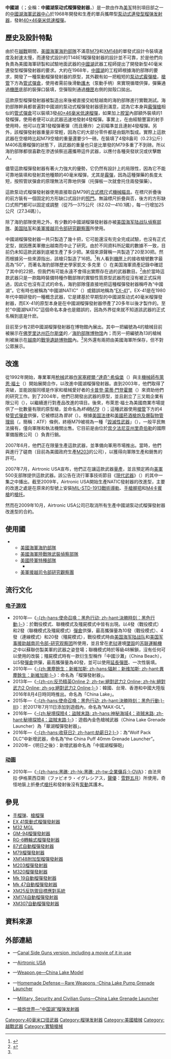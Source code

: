 {{noteTA
|G1=軍事
|G2=長度單位
|G3=Firearms
}}
{{Infobox Weapon
|name= 中國湖泵动式榴彈發射器<br />{{Lang|en|China Lake Pump-Action Grenade Launcher}}
|image= File:China Lake 4x40 REMOV.jpg
|image_size= 300px
|caption= Airtronic中國湖4發式40毫米榴彈發射器
|origin= {{flagcountry|United States}}
|type= [[泵动式|泵动式]][[榴彈發射器#連發型榴弹发射器|連發型榴弹发射器]]
<!-- Type selection -->
|is_ranged= yes
|is_bladed= 
|is_explosive= 
|is_artillery= 
|is_vehicle= 
|is_missile= 
|is_UK= 
<!-- Service history -->
|service= 1968年—？
|used_by= 參見[[#使用國|使用國]]
|wars= [[越南战争|越南战争]]
<!-- Production history -->
|designer= [[阿爾弗·F·德流克莫德|阿爾弗·F·德流克莫德]]
|design_date= 1967年
|manufacturer= <div class="NavFrame collapsed" style="color: black; background-color: #FFFFFF; margin: 0 auto; padding: 0 10px; text-align: left;"><div class="NavHead" style="background-color: #FFFFFF; margin: 0 auto; padding: 0 10px; font-weight:normal;"></div><div class="NavContent" style="background-color: #FFFFFF; margin: 0 auto; padding: 0 10px;">
* {{Link-en|中國湖海軍武器中心|Naval Air Weapons Station China Lake}}
* [[Airtronic_USA|Airtronic USA]]
</div>
</div>
|unit_cost= 
|production_date= 1968年，2009年—？
|number= 少於50把<br/>在2009年曾短暫再度生產，但數量不詳
|variants= 
<!-- General specifications -->
|spec_label= 
|weight= <div class="NavFrame collapsed" style="color: black; background-color: #FFFFFF; margin: 0 auto; padding: 0 10px; text-align: left;"><div class="NavHead" style="background-color: #FFFFFF; margin: 0 auto; padding: 0 10px; font-weight:normal;"></div><div class="NavContent" style="background-color: #FFFFFF; margin: 0 auto; padding: 0 10px;">
* 空槍：3.72[[千克|千克]]（8.2[[磅|磅]]）
* 上彈：4.63公斤（10.21磅）
</div>
</div>
|length= 875[[毫米|毫米]]（34.45[[英寸|英寸]]）
|part_length= 356 毫米（14.02 英吋）
|width= 
|height= 
|diameter= 
|crew= 
<!-- Ranged weapon specifications --> 
|cartridge= [[40毫米榴彈|40×46毫米低速榴彈]]
|caliber= 40毫米（1.57英吋）
|barrels= 1根，[[铝合金|铝合金]]製，[[膛線|膛線]]由模頭擠壓法製成，無[[槍口|槍口]]裝置
|action= [[泵动式|泵动式]]
|mode= {{Link-en|連發步槍|repeating rifle|連發}}
|rate= 15發／分鐘
|velocity= 76[[米每秒|米／秒]]（249.35[[英尺每秒|英尺／秒]]）
|range= 350[[米_(单位)|公尺]]（382.76[[码|码]]，1,148.293[[英尺|英尺]]）
|max_range= 400公尺（437.45碼，1,312.34英尺）
|feed= 3發[[彈匣#管式彈倉|管式彈倉]]
|sights= [[機械瞄具|機械瞄具]]：[[立式標尺|立式標尺]]（缺口式[[照門|照門]]、可折疊或調整）及片狀[[照準器|準星]]
<!-- 火炮規格 -->
|breech= 
|recoil= 
|carriage= 
|elevation= 
|traverse= 
<!-- 刃器規格 --> 
|blade_type= 
|hilt_type= 
|sheath_type= 
|head_type= 
|haft_type= 
<!-- 爆炸物內填炸藥規格 --> 
|filling= 
|filling_weight= 
|detonation= 
|yield= 
<!-- 車輛/飛彈 規格 -->
|armour= 
|primary_armament= 
|secondary_arament= 
|engine= 
|engine_power= 
|transmission= 
|payload_capacity= 
|fuel_capacity= 
|pw_ratio= 
|suspension= 
|clearance= 
|vehicle_range= 
|speed= 
|guidance= 
|steering= 
<!-- missiles only -->
|wingspan= 
|propellant= 
|ceiling= 
|altitude= 
|depth= 
|boost= 
|accuracy= 
|launch_platform= 
|transport= 
}}

'''中國湖'''（{{Lang-en|'''China Lake Model'''}}；全稱：'''中國湖泵动式榴彈發射器'''，{{Lang-en|'''China Lake Pump-Action Grenade Launcher'''}}）是一款由作為[[美军|美军]]特別項目部之一的[[中国湖海军航空武器站|中國湖海軍武器中心]]於1968年開發和生產的單兵攜帶型[[泵动式|泵动式]][[榴彈發射器#連發型榴弹发射器|連發型榴弹发射器]]，發射[[40毫米榴彈|40×46毫米低速榴彈]]。

== 歷史及設計特點 ==
由於在[[越南战争|越戰]]期間，[[美國海軍|美國海軍]][[海豹部隊|海豹部隊]]不滿意[[M79榴彈發射器|M79]]和[[XM148附加型榴彈發射器|XM148]]的單發式設計令裝填速度及射速太慢，而連發式設計的T148E1榴彈發射器的設計並不可靠，於是他們向負責為美國海軍研製和試驗地面武器的[[中国湖海军航空武器站|中國湖]]武器工程師提出了開發新型40毫米連發型榴彈發射器的要求。大約在1968年，[[中國湖|中國湖]]的工程師根據海豹部隊的要求，開發了一種泵動榴彈發射器的原型，其外觀有如一把粗短的[[泵动式|泵动式]][[霰彈槍|霰彈槍]]，[[槍管|槍管]]下方為[[彈匣#管式彈倉|管式彈倉]]，使用者需前後滑動[[護木|護木]]（泵動手柄）來實現循環供彈，彈藥通過[[機匣|機匣]]底部的裝彈口裝填，空彈殼則通過[[機匣|機匣]]右側的拋殼口拋出。

這款原型榴彈發射器被製造出來後被直接交給駐越南的海豹部隊進行實戰測試。海豹部隊幹員都普遍對中國湖的泵动式榴彈發射器感到滿意，認為它本身與[[霰彈槍|霰彈槍]]相似的[[彈匣#管式彈倉|管式彈倉]]可以裝填3發[[40毫米榴彈|40×46毫米低速榴彈]]，如果加上[[膛室|膛室]]內部額外裝填的1發榴彈，使用者便可以此武器迅速地發射4發榴彈。事實上，在由經驗豐富的射手使用時，他可以在第1發榴彈著彈（而且爆炸）之前瞄準並且連射4發榴彈。另外，該榴彈發射器重量非常輕，因為它的大部分零件都是由鋁所製成。實際上這款武器在空槍時比起M79空槍的重量還要少1—{{frac|1|2}}磅。在裝填了4發8盎司（0.23公斤）M406高爆榴彈的狀態下，該武器的重量也只是比單發的M79多重了不到{{frac|1|2}}磅。所以海豹部隊都很喜歡在滲透偵察巡邏攜帶這件武器，以應付各種突發狀況或伏擊敵人。

儘管這款榴彈發射器有著火力強大的優勢，它仍然有設計上的局限性，因為它不能可靠地裝填和發射其他種類的40毫米榴彈，尤其是[[霰彈|霰彈]]，因為這種彈藥的長度太短，按照管狀彈倉的原理無法可靠地供彈（托彈板一次就會托住兩發彈藥）。

這款泵动式榴彈發射器使用直接取自M79的[[立式標尺|立式標尺]]式[[機械瞄具|機械瞄具]]。在標尺折疊後的前方裝有一個固定的方形缺口式設計的[[照門|照門]]。無論標尺折疊與否，後方的方形缺口式照門都可以固定或調整（從75—375公尺（82.02—410.1碼），每一行增加25公尺（27.34碼））。

除了海豹部隊使用之外，有少數的中國湖榴彈發射器亦被[[美国海军陆战队|美国海军陆战队]][[美國海軍陸戰隊武裝偵察部隊|偵察部隊]]、[[美国陆军|美国陆军]]{{Link-en|第5特種部隊群|5th Special Forces Group (United States)}}和[[美国军事援助越南司令部-研究观察团|美軍援越司令部研究觀察團]]所使用。

中國湖榴彈發射器一共只製造了幾十把，它可能還沒有完全完成試驗，也沒有正式定型，就因應美軍撤出越南而中止了研究。由於不同資料所記載的數據不一致，目前仍未知這款武器到底被生產了多少把。某個來源聲稱一共製造了20至30把。然而根據另一些來源指出，該槍只製造了16把。<ref name="Bruce">{{cite journal | last =Bruce | first =Robert | title =Treasures of the UDT-SEAL Museum | journal =Small Arms Review | volume =10 | issue =3 | pages =46  | issn =1094-995x|date=December 2006}}</ref>有人看到[[機匣|機匣]]上的接收槍號數字最高為“50”，而著名海豹部隊歷史學家凱文·多克里（{{Lang-en|Kevin Dockery}}）在美国海軍資產記錄中確認了其中的22把，但我們有可能永遠不會得出實際存在過的武器數目。<ref name="Dockery">{{cite book |last=Dockery|first=Kevin|title=Weapons of the Navy SEALs|year=2004|date=December|publisher=Berkley Publishing Group|location=[[New_York_City|New York City]]|isbn=0-425-19834-0|page=382}}</ref>由於當時這款武器只是一款臨時裝備特種作戰部隊的實驗性質原型武器而從沒有被正式採用過，因此它也沒有正式的命名，海豹部隊僅直接地把這種榴彈發射器稱呼為“中國湖”。它有時也被稱為“中國湖NATIC”（{{Lang-en|The China Lake NATIC}}）或錯誤地稱為“[[EX_41榴彈發射器|EX-41]]”。EX-41是在1980年代中期研發的一種概念武器，它是建基於早期型的中國湖泵动式40毫米榴彈發射器，而EX-41的原型本身是在中國湖榴彈發射器停產了20多年以後才製作的。至於“中國湖NATIC”這個命名本身也是錯誤的，因為外界從來就不知道該武器的正式名稱到底是什麽。

目前至少有2把中國湖榴彈發射器在博物館內展出。其中一把編號為4的槍械目前被展示在[[佛罗里达州|佛罗里达州]][[匹尔斯堡_(佛罗里达州)|匹尔斯堡]]的{{Link-en|水下爆破隊|Underwater Demolition Team}}／[[海豹部隊|海豹部隊]][[博物馆|博物馆]]內；而另一把編號為13的槍械則被展示在[[越南|越南]]的[[戰爭遺跡博物館|戰爭遺跡博物館]]內。<ref name="Bruce"/>另外還有兩把由美國海軍所保存，但不對公眾展示。

== 改進 ==
從1992年開始，專業軍用[[枪械|枪械]]武器[[作家|作家]][[塞繆爾·“達奇”·希倫堡|塞繆爾·“達奇”·希倫堡]]（{{Lang-en|Samuel "Dutch" Hillenburg}}）與主[[机械加工|機械師]][[布萊恩·福士|布萊恩·福士]]（{{Lang-en|Brian Fauci}}）開始展開合作，以改進中國湖榴彈發射器。直到2003年，他們取得了突破，並能說服同樣是作家和槍械愛好者的[[卡普登·蒙蒂·門登霍爾|卡普登·蒙蒂·門登霍爾]]（{{Lang-en|Captain Monty Mendenhall}}）來資助他們的研究工作。到了2004年，他們已開發出武器的原型，並且創立了三叉戟企業有限公司（{{Lang-en|Trident Enterprises Ltd.}}），以繼續進行對產品改進的項目。後來，布萊恩·福士為美國商業市場提供了一批數量有限的原型槍，並命名為''終極[[M79榴彈發射器|M79]]''（{{Lang-en|Ultimate M79}}）；這種武器使用[[槍管|槍管]]下方的4發[[彈匣#管式彈倉|管式彈倉]]供彈，它被標誌為''管狀{{Link-en|配槍|Side arm}}''（{{Lang-en|Canal Side Guns}}）。根據[[美国法律|美国法律]]和[[美國菸酒槍炮及爆裂物管理局|美國菸酒槍炮及爆裂物管理局]]（{{Lang-en|Bureau of Alcohol, Tobacco, Firearms and Explosives}}，簡稱：ATF）條例，終極M79被視為一種「[[毀滅性武器|毀滅性武器]]」（{{Lang-en|Destructive device}}），一般平民無法擁有，僅向軍隊和執法機關出售。它目前是由位於[[宾夕法尼亚州|宾夕法尼亚州]][[里奇伯勒_(賓夕法尼亞州)|里奇伯勒]]的國際軍備服務公司（{{Lang-en|Armament Services International Inc.}}）負責行銷。

2007年6月，他們正在限量生產這款武器，並準備向軍用市場推出。當時，他們與{{tsl|en|Airtronic USA}}進行了磋商（目前為美國政府生產[[M203榴彈發射器|M203]]的公司），以獲得向軍隊生產和銷售的許可。

2007年7月，Airtronic USA宣布，他們正在讓這款武器[[大量生產|量產]]，並且預定將向[[美国军事|美軍]]500支部隊提供這款武器。該公告在流行軍事技術節目《[[現代武器|現代武器]]》（{{Lang-en|Weaponology}}）的其中一集之中播出。截至2009年，Airtronic USA開始生產NATIC發射器的改進型，主要的改進之處是在原來的型號上安裝[[皮卡汀尼導軌|MIL-STD-1913戰術導軌]]、[[手槍握把|手槍握把]]和[[M4卡賓槍|M4卡賓槍]]的{{Link-en|伸縮式槍托|Telescoping stock|伸縮式}}[[槍托|槍托]]。

然而在2009年10月，Airtronic USA公司已取消所有生產中國湖泵动式榴彈發射器改進型的合約。

== 使用國 ==
* {{flagcountry|United States}}
** [[美國海軍|美國海軍]][[海豹部隊|海豹部隊]]
** [[美國海軍陸戰隊武裝偵察部隊|美國海軍陸戰隊武裝偵察部隊]]
** [[美國陸軍特種部隊|美國陸軍特種部隊]]
*** {{Link-en|第5特種部隊群|5th Special Forces Group (United States)}}
** [[美国军事援助越南司令部-研究观察团|美軍援越司令部研究觀察團]]

== 流行文化 ==
=== [[电子游戏|电子游戏]] ===
* 2010年—《[[決勝時刻：黑色行動|-{zh-hans:使命召唤：黑色行动; zh-hant:決勝時刻：黑色行動;}-]]》：於戰役模式、聯機模式及殭屍模式中皆有出現。以4發（戰役模式）和2發（聯機模式及殭屍模式）[[彈匣#管式彈倉|彈倉]]供彈，最高攜彈量為10發（戰役模式）、4發（連線模式）和20發（殭屍模式），戰役模式時由[[美国海军陆战队|美国海军陆战队]]和[[美国军事援助越南司令部-研究观察团|美国军事援助越南司令部-研究观察团]]所使用，並且曾在[[老挝|老挝]]邊境[[空難列表|墜毀]]的[[苏联|苏联]][[運輸機|運輸機]]之中以蘇聯仿製美軍的武器之姿登場；聯機模式時於等級48解鎖，沒有任何可以使用的改裝；殭屍模式時有一款衍生型稱作「中國沙灘」（China Beach），以5發[[彈匣#管式彈倉|彈倉]]供彈，最高攜彈量為40發，並可以使用[[彈匣|延長彈匣]]、一次性裝填。
* 2010年—《[[辐射：新维加斯|-{zh:異塵餘生：新維加斯; zh-hans:辐射：新维加斯; zh-hant:異塵餘生：新維加斯;}-]]》：命名為「榴彈發射器」。
* 2013年—《[[絕對武力2_Online|-{zh-cn:反恐精英Online 2; zh-tw:絕對武力2 Online; zh-hk:絕對武力2 Online; zh-sg:絕對武力2 Online;}-]]》：韓國、台灣、香港和中國大陸版2016年8月4日時同時推出。命名為「China Lake」。
* 2015年—《[[決勝時刻：黑色行動III|-{zh-hans:使命召唤：黑色行动; zh-hant:決勝時刻：黑色行動;}-III]]》：於2017年7月11日添加到遊戲內，命名為“MAX-GL”。
* 2016年—《[[神祕海域4：盜賊末路|-{zh:秘境探險4：盜賊末路; zh-hans:神秘海域4：盗贼末路; zh-hant:秘境探險4：盜賊末路;}-]]》：遊戲內金色槍械武器（China Lake Grenade Launcher）為「華湖榴彈發射器」。
* 2016年—《[[劫薪日2|-{zh-hans:收获日2; zh-hant:劫薪日2;}-]]》：為“Wolf Pack DLC”中新增武器，命名為“the China Puff 40mm Grenade Launcher”。
* 2020年–《明日之後》：新增武器命名為「中國湖榴彈砲」

=== [[动画|动画]] ===
* 2010年—《[[企業傭兵|-{zh-hans:黑礁; zh-hk:黑礁; zh-tw:企業傭兵;}-]]OVA》：由法貝拉·伊格萊西亞斯（ファビオラ・イグレシアス，[[聲優|聲優]]：[[雪野五月|雪野五月]]）所使用，奇怪地裝上折壘式[[槍托|槍托]]和發射後沒有[[泵动式|泵動]]其護木。

== 參見 ==
{{refbegin|2}}
* [[手榴弹|手榴弹]]、[[步槍用榴彈|槍榴彈]]
* [[EX_41泵動式榴彈發射器|EX 41泵動式榴彈發射器]]
* [[米尔科姆转轮连发式榴弹发射器|M32 MGL]]
* [[GM-94榴彈發射器|GM-94榴彈發射器]]
* [[RG-6轉輪式榴彈發射器|RG-6轉輪式榴彈發射器]]
* [[87式自動榴彈發射器|87式自動榴彈發射器]]
* [[M79榴彈發射器|M79榴彈發射器]]
* [[XM148附加型榴彈發射器|XM148附加型榴彈發射器]]
* [[M203榴彈發射器|M203榴彈發射器]]
* [[M320榴彈發射器|M320榴彈發射器]]
* [[Mk_19自動榴彈發射器|Mk 19自動榴彈發射器]]
* [[Mk_47自動榴彈發射器|Mk 47自動榴彈發射器]]
* [[XM25反防禦目標應對系統|XM25反防禦目標應對系統]]
* [[XM174自動榴彈發射器|XM174自動榴彈發射器]]
* [[XM307自動榴彈發射器|XM307自動榴彈發射器]]
{{refend}}

== 資料來源 ==
{{Reflist}}

== 外部連結 ==
* {{en icon}}—[http://www.autoweapons.com/products/destructivedevices.html Canal Side Guns version, including a movie of it in use]{{Wayback|url=http://www.autoweapons.com/products/destructivedevices.html |date=20100918000403 }}
* {{en icon}}—[http://www.defensereview.com/airtonic-usa-china-lake-pump-action-40mm-grenade-launcher-system-for-special-operations/ Airtronic USA]{{Wayback|url=http://www.defensereview.com/airtonic-usa-china-lake-pump-action-40mm-grenade-launcher-system-for-special-operations/ |date=20101017200304 }}
* {{en icon}}—[http://georgians.weapon.ge/index.php?sel=1&id=302&man=&coun=&cat=12&l=en Weapon.ge—China Lake Model]{{Wayback|url=http://georgians.weapon.ge/index.php?sel=1&id=302&man=&coun=&cat=12&l=en |date=20160305042352 }}
* {{en icon}}—[http://homemadedefense.blogspot.hk/2009/09/rare-weapons-china-lake-pump-grenade.html Homemade Defense－Rare Weapons -China Lake Pump Grenade Launcher ]{{Wayback|url=http://homemadedefense.blogspot.hk/2009/09/rare-weapons-china-lake-pump-grenade.html |date=20141012010011 }}
* {{en icon}}—[http://www.militaryfactory.com/smallarms/detail.asp?smallarms_id=698 Military, Security and Civilian Guns—China Lake Grenade Launcher]{{Wayback|url=http://www.militaryfactory.com/smallarms/detail.asp?smallarms_id=698 |date=20160304134825 }}
* {{zh-hans icon}}—[http://pewpewpew.work/usa/gl/chinalake/clgl.htm 槍炮世界—“中国湖”榴弹发射器]{{Wayback|url=http://pewpewpew.work/usa/gl/chinalake/clgl.htm |date=20200206074250 }}

[[Category:40毫米口径武器|Category:40毫米口径武器]]
[[Category:榴弹发射器|Category:榴弹发射器]]
[[Category:美國槍械|Category:美國槍械]]
[[Category:越戰武器|Category:越戰武器]]
[[Category:實驗槍械|Category:實驗槍械]]
